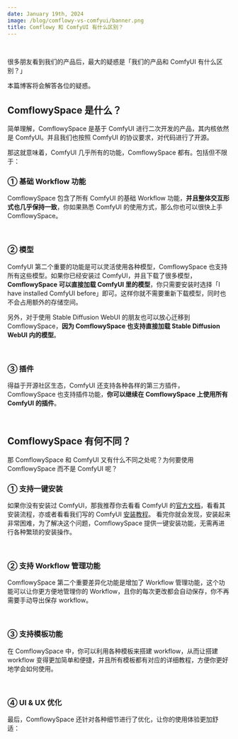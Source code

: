 ```yaml
---
date: January 19th, 2024
image: /blog/comflowy-vs-comfyui/banner.png
title: Comflowy 和 ComfyUI 有什么区别？
---
```



<br/>
<PhotoProvider>
  <PhotoView src="/blog/comflowy-vs-comfyui/banner.png">
    <img src="/blog/comflowy-vs-comfyui/banner.png" alt="" />
  </PhotoView>
</PhotoProvider>

很多朋友看到我们的产品后，最大的疑惑是「我们的产品和 ComfyUI 有什么区别？」

本篇博客将会解答各位的疑惑。

## ComflowySpace 是什么？

简单理解，ComflowySpace 是基于 ComfyUI 进行二次开发的产品，其内核依然是 ComfyUI。并且我们也按照 ComfyUI 的协议要求，对代码进行了开源。

那这就意味着，ComfyUI 几乎所有的功能，ComflowySpace 都有。包括但不限于：

### ① 基础 Workflow 功能

ComflowySpace 包含了所有 ComfyUI 的基础 Workflow 功能，**并且整体交互形式也几乎保持一致**，你如果熟悉 ComfyUI 的使用方式，那么你也可以很快上手 ComflowySpace。

<br/>
<PhotoProvider>
  <PhotoView src="/blog/comflowy-vs-comfyui/001.png">
    <img src="/blog/comflowy-vs-comfyui/001.png" alt="" />
  </PhotoView>
</PhotoProvider>

### ② 模型

ComfyUI 第二个重要的功能是可以灵活使用各种模型，ComflowySpace 也支持所有这些模型。如果你已经安装过 ComfyUI，并且下载了很多模型，**ComflowySpace 可以直接加载 ComfyUI 里的模型**，你只需要安装时选择「I have installed ComfyUI before」即可。这样你就不需要重新下载模型，同时也不会占用额外的存储空间。

另外，对于使用 Stable Diffusion WebUI 的朋友也可以放心迁移到 ComflowySpace，**因为 ComflowySpace 也支持直接加载 Stable Diffusion WebUI 内的模型**。

<br/>
<PhotoProvider>
  <PhotoView src="/blog/comflowy-vs-comfyui/002.png">
    <img src="/blog/comflowy-vs-comfyui/002.png" alt="" />
  </PhotoView>
</PhotoProvider>

###  ③ 插件

得益于开源社区生态，ComfyUI 还支持各种各样的第三方插件，ComflowySpace 也支持插件功能，**你可以继续在 ComflowySpace 上使用所有 ComfyUI 的插件**。

<br/>
<PhotoProvider>
  <PhotoView src="/blog/comflowy-vs-comfyui/003.png">
    <img src="/blog/comflowy-vs-comfyui/003.png" alt="" />
  </PhotoView>
</PhotoProvider>

## ComflowySpace 有何不同？

那 ComflowySpace 和 ComfyUI 又有什么不同之处呢？为何要使用 ComflowySpace 而不是 ComfyUI 呢？

### ① 支持一键安装

如果你没有安装过 ComfyUI，那我推荐你去看看 ComfyUI 的[官方文档](https://github.com/comfyanonymous/ComfyUI)，看看其安装流程，亦或者看看我们写的 ComfyUI [安装教程](../preparation-for-study/install)。
看完你就会发现，安装起来非常困难，为了解决这个问题，ComflowySpace 提供一键安装功能，无需再进行各种繁琐的安装操作。

<br/>
<PhotoProvider>
  <PhotoView src="/blog/comflowy-vs-comfyui/004.png">
    <img src="/blog/comflowy-vs-comfyui/004.png" alt="" />
  </PhotoView>
</PhotoProvider>

### ② 支持 Workflow 管理功能

ComflowySpace 第二个重要差异化功能是增加了 Workflow 管理功能，这个功能可以让你更方便地管理你的 Workflow，且你的每次更改都会自动保存，你不再需要手动导出保存 workflow。

<br/>
<PhotoProvider>
  <PhotoView src="/blog/comflowy-vs-comfyui/005.png">
    <img src="/blog/comflowy-vs-comfyui/005.png" alt="" />
  </PhotoView>
</PhotoProvider>

### ③ 支持模板功能

在 ComflowySpace 中，你可以利用各种模板来搭建 workflow，从而让搭建 workflow 变得更加简单和便捷，并且所有模板都有对应的详细教程，方便你更好地学会如何使用。

<br/>
<PhotoProvider>
  <PhotoView src="/blog/comflowy-vs-comfyui/006.png">
    <img src="/blog/comflowy-vs-comfyui/006.png" alt="" />
  </PhotoView>
</PhotoProvider>

### ④ UI & UX 优化

最后，ComflowySpace 还针对各种细节进行了优化，让你的使用体验更加舒适：

<br/>
<PhotoProvider>
  <PhotoView src="/blog/comflowy-vs-comfyui/007.png">
    <img src="/blog/comflowy-vs-comfyui/007.png" alt="" />
  </PhotoView>
</PhotoProvider>
<br/>
<PhotoProvider>
  <PhotoView src="/blog/comflowy-vs-comfyui/008.png">
    <img src="/blog/comflowy-vs-comfyui/008.png" alt="" />
  </PhotoView>
</PhotoProvider>
<br/>
<div style={{ display: 'flex', justifyContent: 'space-between' }}>
  <PhotoProvider>
    <PhotoView src="/blog/comflowy-vs-comfyui/009.png">
      <img src="/blog/comflowy-vs-comfyui/009.png" alt="" style={{ maxWidth: '48%' }}/>
    </PhotoView>
  </PhotoProvider>

  <PhotoProvider>
    <PhotoView src="/blog/comflowy-vs-comfyui/010.png">
      <img src="/blog/comflowy-vs-comfyui/010.png" alt="" style={{ maxWidth: '48%' }}/>
    </PhotoView>
  </PhotoProvider>
</div>

<br/>

<Subscribe />